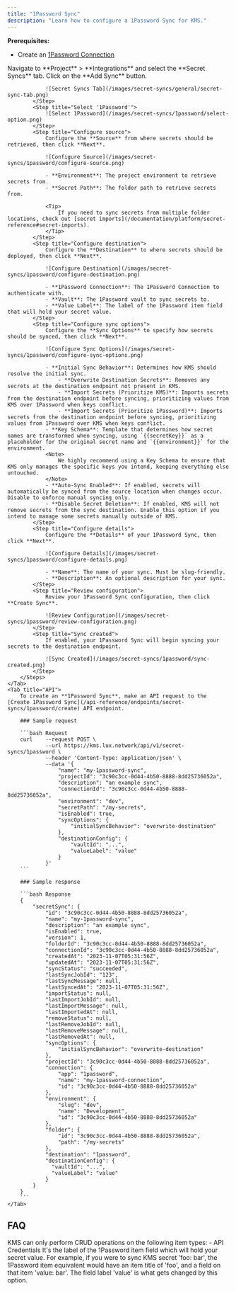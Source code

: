 ```yaml
---
title: "1Password Sync"
description: "Learn how to configure a 1Password Sync for KMS."
---
```


**Prerequisites:**
- Create an [1Password Connection](/integrations/app-connections/1password)

<Tabs>
    <Tab title="KMS UI">
        <Steps>
            <Step title="Add Sync">
                Navigate to **Project** > **Integrations** and select the **Secret Syncs** tab. Click on the **Add Sync** button.

                ![Secret Syncs Tab](/images/secret-syncs/general/secret-sync-tab.png)
            </Step>
            <Step title="Select '1Password'">
                ![Select 1Password](/images/secret-syncs/1password/select-option.png)
            </Step>
            <Step title="Configure source">
                Configure the **Source** from where secrets should be retrieved, then click **Next**.

                ![Configure Source](/images/secret-syncs/1password/configure-source.png)

                - **Environment**: The project environment to retrieve secrets from.
                - **Secret Path**: The folder path to retrieve secrets from.

                <Tip>
                    If you need to sync secrets from multiple folder locations, check out [secret imports](/documentation/platform/secret-reference#secret-imports).
                </Tip>
            </Step>
            <Step title="Configure destination">
                Configure the **Destination** to where secrets should be deployed, then click **Next**.

                ![Configure Destination](/images/secret-syncs/1password/configure-destination.png)

                - **1Password Connection**: The 1Password Connection to authenticate with.
                - **Vault**: The 1Password vault to sync secrets to.
                - **Value Label**: The label of the 1Password item field that will hold your secret value.
            </Step>
            <Step title="Configure sync options">
                Configure the **Sync Options** to specify how secrets should be synced, then click **Next**.

                ![Configure Sync Options](/images/secret-syncs/1password/configure-sync-options.png)

                - **Initial Sync Behavior**: Determines how KMS should resolve the initial sync.
                    - **Overwrite Destination Secrets**: Removes any secrets at the destination endpoint not present in KMS.
                    - **Import Secrets (Prioritize KMS)**: Imports secrets from the destination endpoint before syncing, prioritizing values from KMS over 1Password when keys conflict.
                    - **Import Secrets (Prioritize 1Password)**: Imports secrets from the destination endpoint before syncing, prioritizing values from 1Password over KMS when keys conflict.
                - **Key Schema**: Template that determines how secret names are transformed when syncing, using `{{secretKey}}` as a placeholder for the original secret name and `{{environment}}` for the environment.
                <Note>
                    We highly recommend using a Key Schema to ensure that KMS only manages the specific keys you intend, keeping everything else untouched.
                </Note>
                - **Auto-Sync Enabled**: If enabled, secrets will automatically be synced from the source location when changes occur. Disable to enforce manual syncing only.
                - **Disable Secret Deletion**: If enabled, KMS will not remove secrets from the sync destination. Enable this option if you intend to manage some secrets manually outside of KMS.
            </Step>
            <Step title="Configure details">
                Configure the **Details** of your 1Password Sync, then click **Next**.

                ![Configure Details](/images/secret-syncs/1password/configure-details.png)

                - **Name**: The name of your sync. Must be slug-friendly.
                - **Description**: An optional description for your sync.
            </Step>
            <Step title="Review configuration">
                Review your 1Password Sync configuration, then click **Create Sync**.

                ![Review Configuration](/images/secret-syncs/1password/review-configuration.png)
            </Step>
            <Step title="Sync created">
                If enabled, your 1Password Sync will begin syncing your secrets to the destination endpoint.

                ![Sync Created](/images/secret-syncs/1password/sync-created.png)
            </Step>
        </Steps>
    </Tab>
    <Tab title="API">
        To create an **1Password Sync**, make an API request to the [Create 1Password Sync](/api-reference/endpoints/secret-syncs/1password/create) API endpoint.

        ### Sample request

        ```bash Request
        curl    --request POST \
                --url https://kms.lux.network/api/v1/secret-syncs/1password \
                --header 'Content-Type: application/json' \
                --data '{
                    "name": "my-1password-sync",
                    "projectId": "3c90c3cc-0d44-4b50-8888-8dd25736052a",
                    "description": "an example sync",
                    "connectionId": "3c90c3cc-0d44-4b50-8888-8dd25736052a",
                    "environment": "dev",
                    "secretPath": "/my-secrets",
                    "isEnabled": true,
                    "syncOptions": {
                        "initialSyncBehavior": "overwrite-destination"
                    },
                    "destinationConfig": {
                        "vaultId": "...",
                        "valueLabel": "value"
                    }
                }'
        ```

        ### Sample response

        ```bash Response
        {
            "secretSync": {
                "id": "3c90c3cc-0d44-4b50-8888-8dd25736052a",
                "name": "my-1password-sync",
                "description": "an example sync",
                "isEnabled": true,
                "version": 1,
                "folderId": "3c90c3cc-0d44-4b50-8888-8dd25736052a",
                "connectionId": "3c90c3cc-0d44-4b50-8888-8dd25736052a",
                "createdAt": "2023-11-07T05:31:56Z",
                "updatedAt": "2023-11-07T05:31:56Z",
                "syncStatus": "succeeded",
                "lastSyncJobId": "123",
                "lastSyncMessage": null,
                "lastSyncedAt": "2023-11-07T05:31:56Z",
                "importStatus": null,
                "lastImportJobId": null,
                "lastImportMessage": null,
                "lastImportedAt": null,
                "removeStatus": null,
                "lastRemoveJobId": null,
                "lastRemoveMessage": null,
                "lastRemovedAt": null,
                "syncOptions": {
                    "initialSyncBehavior": "overwrite-destination"
                },
                "projectId": "3c90c3cc-0d44-4b50-8888-8dd25736052a",
                "connection": {
                    "app": "1password",
                    "name": "my-1password-connection",
                    "id": "3c90c3cc-0d44-4b50-8888-8dd25736052a"
                },
                "environment": {
                    "slug": "dev",
                    "name": "Development",
                    "id": "3c90c3cc-0d44-4b50-8888-8dd25736052a"
                },
                "folder": {
                    "id": "3c90c3cc-0d44-4b50-8888-8dd25736052a",
                    "path": "/my-secrets"
                },
                "destination": "1password",
                "destinationConfig": {
                  "vaultId": "...",
                  "valueLabel": "value"
                }
            }
        }
        ```
    </Tab>
</Tabs>

## FAQ

<AccordionGroup>
    <Accordion title="How are different 1Password item types treated?">
        KMS can only perform CRUD operations on the following item types:
        - API Credentials
    </Accordion>
    <Accordion title="What is a 'Value Label'?">
        It's the label of the 1Password item field which will hold your secret value. For example, if you were to sync KMS secret 'foo: bar', the 1Password item equivalent would have an item title of 'foo', and a field on that item 'value: bar'. The field label 'value' is what gets changed by this option.
    </Accordion>
</AccordionGroup>
